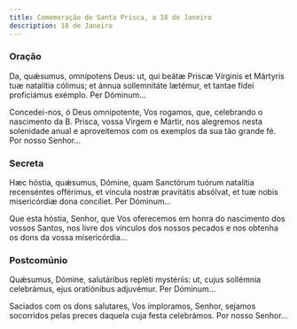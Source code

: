 ```yaml
---
title: Comemoração de Santa Prisca, a 18 de Janeiro
description: 18 de Janeiro
---
```


### Oração

<div class="side-by-side not-content">

Da, quǽsumus, omnípotens Deus: ut, qui beátæ Priscæ Vírginis et Mártyris tuæ natalítia cólimus; et ánnua sollemnitáte lætémur, et tantae fídei proficiámus exémplo. Per Dóminum...

Concedei-nos, ó Deus omnipotente, Vos rogamos, que, celebrando o nascimento da B. Prisca, vossa Virgem e Mártir, nos alegremos nesta solenidade anual e aproveitemos com os exemplos da sua tão grande fé. Por nosso Senhor...

</div>

### Secreta

<div class="side-by-side not-content">

Hæc hóstia, quǽsumus, Dómine, quam Sanctórum tuórum natalítia recenséntes offérimus, et víncula nostræ pravitátis absólvat, et tuæ nobis misericórdiæ dona concíliet. Per Dóminum...

Que esta hóstia, Senhor, que Vos oferecemos em honra do nascimento dos vossos Santos, nos livre dos vínculos dos nossos pecados e nos obtenha os dons da vossa misericórdia...

</div>

### Postcomúnio

<div class="side-by-side not-content">

Quǽsumus, Dómine, salutáribus repléti mystériis: ut, cujus sollémnia celebrámus, ejus oratiónibus adjuvémur. Per Dóminum...

Saciados com os dons salutares, Vos imploramos, Senhor, sejamos socorridos pelas preces daquela cuja festa celebrámos. Por nosso Senhor...

</div>
